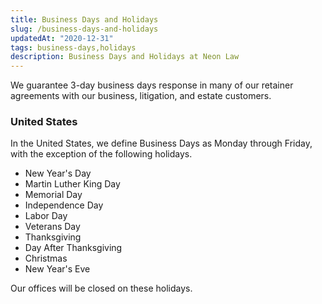 ```yaml
---
title: Business Days and Holidays
slug: /business-days-and-holidays
updatedAt: "2020-12-31"
tags: business-days,holidays
description: Business Days and Holidays at Neon Law
---
```


We guarantee 3-day business days response in many of our retainer agreements
with our business, litigation, and estate customers.

### United States

In the United States, we define Business Days as Monday through Friday, with the
exception of the following holidays.

* New Year's Day
* Martin Luther King Day
* Memorial Day
* Independence Day
* Labor Day
* Veterans Day
* Thanksgiving
* Day After Thanksgiving
* Christmas
* New Year's Eve

Our offices will be closed on these holidays.
